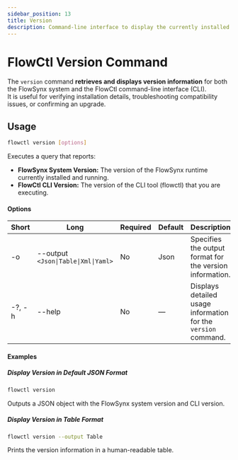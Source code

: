 ```yaml
---
sidebar_position: 13
title: Version
description: Command-line interface to display the currently installed FlowSynx system version and the FlowCtl CLI version.
---
```


# FlowCtl Version Command

The `version` command **retrieves and displays version information** for both the FlowSynx system and the FlowCtl command-line interface (CLI).  
It is useful for verifying installation details, troubleshooting compatibility issues, or confirming an upgrade.

## Usage
```bash
flowctl version [options]
```

Executes a query that reports:
- **FlowSynx System Version:** The version of the FlowSynx runtime currently installed and running.
- **FlowCtl CLI Version:** The version of the CLI tool (flowctl) that you are executing.

#### Options
| Short  | Long                                | Required | Default | Description                                                    |
| ------ | ----------------------------------- | -------- | ------- | -------------------------------------------------------------- |
| -o     | --output `<Json\|Table\|Xml\|Yaml>` | No       | Json    | Specifies the output format for the version information.       |
| -?, -h | --help                              | No       | —       | Displays detailed usage information for the `version` command. |



#### Examples
##### Display Version in Default JSON Format
```bash
flowctl version
```

Outputs a JSON object with the FlowSynx system version and CLI version.

##### Display Version in Table Format
```bash
flowctl version --output Table
```

Prints the version information in a human-readable table.